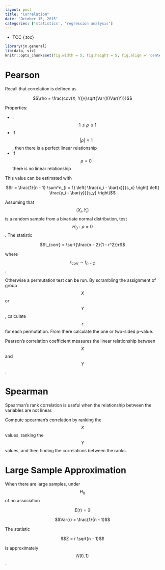 ```yaml
---
layout: post
title: "Correlation"
date: "October 15, 2015"
categories: ['statistics', 'regression analysis']
---
```


* TOC
{:toc}

```r
library(jn.general)
lib(data, viz)
knitr::opts_chunk$set(fig.width = 5, fig.height = 5, fig.align = 'center')
```

# Pearson

Recall that correlation is defined as

$$\rho = \frac{cov(X, Y)}{\sqrt{Var(X)Var(Y)}}$$

Properties:

* .$$-1 \le \rho \le 1$$
* If $$\vert \rho \vert = 1$$, then there is a perfect linear relationship
* If $$\rho = 0$$ there is no linear relationship

This value can be estimated with 

$$r = \frac{1}{n - 1} \sum^n_{i = 1} \left( \frac{x_i - \bar{x}}{s_x} \right) \left( \frac{y_i - \bar{y}}{s_y} \right)$$

Assuming that $$(X_i, Y_i)$$ is a random sample from a bivariate normal distribution, test $$H_0: \rho = 0$$. The statistic

$$t_{corr} = \sqrt{\frac{n - 2}{1 - r^2}}r$$

where $$t_{corr} \sim t_{n - 2}$$. 

Otherwise a permutation test can be run. By scrambling the assignment of group $$X$$ or $$Y$$, calculate $$r$$ for each permutation. From there calculate the one or two-sided p-value. 

Pearson's correlation coefficient measures the linear relationship between $$X$$ and $$Y$$. 

# Spearman
Spearman's rank correlation is useful when the relationship between the variables are not linear. 

Compute spearman's correlation by ranking the $$X$$ values, ranking the $$Y$$ values, and then finding the correlations between the ranks. 

# Large Sample Approximation

When there are large samples, under $$H_0$$ of no association

$$E(r) = 0$$

$$Var(r) = \frac{1}{n - 1}$$

The statistic 

$$Z = r \sqrt{n - 1}$$

is approximately $$N(0, 1)$$.

